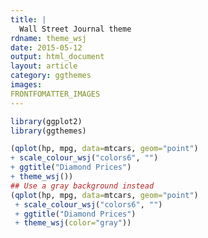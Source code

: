 ```yaml
---
title: |
  Wall Street Journal theme
rdname: theme_wsj
date: 2015-05-12
output: html_document
layout: article
category: ggthemes
images:
FRONTFOMATTER_IMAGES
---
```


```r
library(ggplot2)
library(ggthemes)
```

```r
(qplot(hp, mpg, data=mtcars, geom="point")
+ scale_colour_wsj("colors6", "")
+ ggtitle("Diamond Prices")
+ theme_wsj())
## Use a gray background instead
(qplot(hp, mpg, data=mtcars, geom="point")
 + scale_colour_wsj("colors6", "")
 + ggtitle("Diamond Prices")
 + theme_wsj(color="gray"))



```